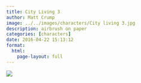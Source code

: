 ```yaml
---
title: City Living 3
author: Matt Crump
image: ../../images/characters/City living 3.jpg
description: airbrush on paper
categories: [characters]
date: 2016-04-22 15:13:12
format:
  html:
    page-layout: full
---
```


![](../../images/characters/City living 3.jpg)


